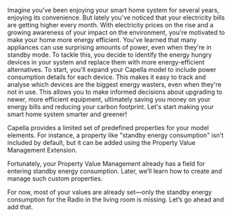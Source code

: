 Imagine you've been enjoying your smart home system for several years, enjoying its convenience. But lately you've noticed that your electricity bills are getting higher every month. With electricity prices on the rise and a growing awareness of your impact on the environment, you're motivated to make your home more energy efficient. You've learned that many appliances can use surprising amounts of power, even when they're in standby mode. To tackle this, you decide to identify the energy hungry devices in your system and replace them with more energy-efficient alternatives. To start, you'll expand your Capella model to include power consumption details for each device. This makes it easy to track and analyse which devices are the biggest energy wasters, even when they're not in use. This allows you to make informed decisions about upgrading to newer, more efficient equipment, ultimately saving you money on your energy bills and reducing your carbon footprint. Let's start making your smart home system smarter and greener!

Capella provides a limited set of predefined properties for your model elements. For instance, a property like "standby energy consumption" isn’t included by default, but it can be added using the Property Value Management Extension.

Fortunately, your Property Value Management already has a field for entering standby energy consumption. Later, we’ll learn how to create and manage such custom properties.

For now, most of your values are already set—only the standby energy consumption for the Radio in the living room is missing. Let’s go ahead and add that.

